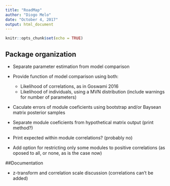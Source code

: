 ```yaml
---
title: "RoadMap"
author: "Diogo Melo"
date: "October 4, 2017"
output: html_document
---
```


```r
knitr::opts_chunk$set(echo = TRUE)
```

## Package organization

- Separate parameter estimation from model comparison

- Provide function of model comparison using both:

    - Likelihood of correlations, as in Goswami 2016
    - Likelihood of individuals, using a MVN distribution (include warnings for number of parameters)
    
- Caculate errors of module coeficients using bootstrap and/or Baysean matrix posterior samples

- Separate module coeficients from hypothetical matrix output (print method?)

- Print expected within module correlations? (probably no)

- Add option for restricting only some modules to positive correlations (as oposed to all, or none, as is the case now)

##Documentation

- z-transform and correlation scale discussion (correlations can't be added)
